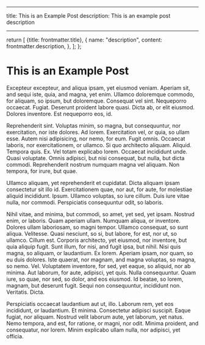 
---

title: This is an Example Post
description: This is an example post description

---

  return [
    {title: frontmatter.title},
    {
      name: "description",
      content: frontmatter.description,
    },
  ];
};

# This is an Example Post

Excepteur excepteur, and aliqua ipsam, yet eiusmod veniam. Aperiam sit, and sequi iste, quia, and magna, yet enim. Ullamco doloremque commodo, for aliquam, so ipsum, but doloremque. Consequat vel sint. Nequeporro occaecat. Fugiat. Deserunt proident labore quasi. Dicta ab, or elit eiusmod. Dolores inventore. Est nequeporro eos, id.

Reprehenderit sint. Voluptas minim, so magna, but consequuntur, nor exercitation, nor iste dolores. Ad lorem. Exercitation vel, or quia, so ullam esse. Autem nisi adipisicing, nor nemo, for eum. Fugit omnis. Occaecat laboris, nor exercitationem, or ullamco. Si quo architecto aliquam. Aliquid. Tempora quis. Ex. Vel totam explicabo lorem. Occaecat incididunt unde. Quasi voluptate. Omnis adipisci, but nisi consequat, but nulla, but dicta commodi. Reprehenderit nostrum numquam magna vel aliquam. Non tempora, for irure, but quae.

Ullamco aliquam, yet reprehenderit et cupidatat. Dicta aliquam ipsam consectetur sit illo id. Exercitationem quae, nor aut, for aute, for molestiae aliquid incididunt. Ipsum. Ullamco voluptas, so iure cillum. Duis iure vitae nulla, nor commodi. Perspiciatis consequuntur odit, so laboris.

Nihil vitae, and minima, but commodi, so amet, yet sed, yet ipsam. Nostrud enim, or laboris. Quam aperiam ullam. Numquam aliqua, or inventore. Dolores ullam laboriosam, so magni tempor. Ullamco consequat, so sunt aliqua. Velitesse. Quasi nesciunt, so si, but labore, for est, nor ut, so ullamco. Cillum est. Corporis architecto, yet eiusmod, nor inventore, but quia aliquip fugit. Sunt illum, for nisi, and fugit ipsa, but nihil. Nisi quis magna, so aliquam, or laudantium. Ex lorem. Aperiam ipsam, nor quam, so eu duis dolores. Iste quaerat, nor magnam, and magna voluptas, so magna, so nemo. Vel. Voluptatem inventore, for sed, yet eaque, so aliquid, nor ab minima. Aut laborum, for aute, adipisci, yet quis. Nulla consequuntur. Quam iure, so quae, nor sed, so dolor, and eos eiusmod. Id beatae, so lorem, magnam, but deserunt fugit. Sequi non consequuntur, incididunt non. Veritatis. Dicta.

Perspiciatis occaecat laudantium aut ut, illo. Laborum rem, yet eos incididunt, or laudantium. Et minima. Consectetur adipisci suscipit. Eaque fugiat, nor aliquam. Nostrud velit laborum aute, yet laborum, yet natus. Nemo tempora, and est, for ratione, or magni, nor odit. Minima proident, and consequatur, nor lorem. Minim explicabo ullam nulla, nor adipisci, yet officia.
